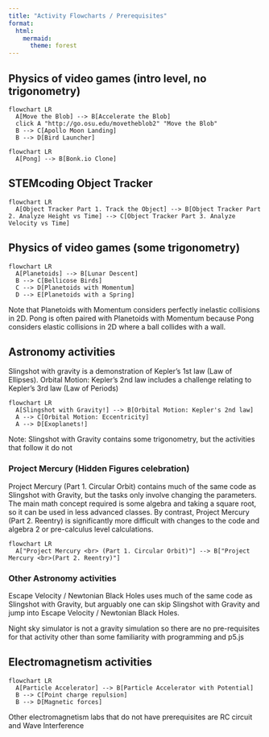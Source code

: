 ```yaml
---
title: "Activity Flowcharts / Prerequisites"
format:
  html:
    mermaid:
      theme: forest
---
```


## Physics of video games (intro level, no trigonometry)
```mermaid
flowchart LR
  A[Move the Blob] --> B[Accelerate the Blob]
  click A "http://go.osu.edu/movetheblob2" "Move the Blob"
  B --> C[Apollo Moon Landing]
  B --> D[Bird Launcher]
```

```mermaid
flowchart LR
  A[Pong] --> B[Bonk.io Clone]
```

## STEMcoding Object Tracker

```mermaid
flowchart LR
  A[Object Tracker Part 1. Track the Object] --> B[Object Tracker Part 2. Analyze Height vs Time] --> C[Object Tracker Part 3. Analyze Velocity vs Time]
```

## Physics of video games (some trigonometry)
```mermaid
flowchart LR
  A[Planetoids] --> B[Lunar Descent]
  B --> C[Bellicose Birds]
  C --> D[Planetoids with Momentum]
  D --> E[Planetoids with a Spring]
```

Note that Planetoids with Momentum considers perfectly inelastic collisions in 2D. Pong is often paired with Planetoids with Momentum because Pong considers elastic collisions in 2D where a ball collides with a wall.


## Astronomy activities

Slingshot with gravity is a demonstration of Kepler's 1st law (Law of Ellipses). Orbital Motion: Kepler's 2nd law includes a challenge relating to Kepler's 3rd law (Law of Periods)

```mermaid
flowchart LR
  A[Slingshot with Gravity!] --> B[Orbital Motion: Kepler's 2nd law]
  A --> C[Orbital Motion: Eccentricity]
  A --> D[Exoplanets!]
```

Note: Slingshot with Gravity contains some trigonometry, but the activities that follow it do not

### Project Mercury (Hidden Figures celebration)

Project Mercury (Part 1. Circular Orbit) contains much of the same code as Slingshot with Gravity, but the tasks only involve changing the parameters. The main math concept required is some algebra and taking a square root, so it can be used in less advanced classes. By contrast, Project Mercury (Part 2. Reentry) is significantly more difficult with changes to the code and algebra 2 or pre-calculus level calculations.

```mermaid
flowchart LR
  A["Project Mercury <br> (Part 1. Circular Orbit)"] --> B["Project Mercury <br>(Part 2. Reentry)"]
```

### Other Astronomy activities

Escape Velocity / Newtonian Black Holes uses much of the same code as Slingshot with Gravity, but arguably one can skip Slingshot with Gravity and jump into Escape Velocity / Newtonian Black Holes.

Night sky simulator is not a gravity simulation so there are no pre-requisites for that activity other than some familiarity with programming and p5.js


## Electromagnetism activities

```mermaid
flowchart LR
  A[Particle Accelerator] --> B[Particle Accelerator with Potential]
  B --> C[Point charge repulsion]
  B --> D[Magnetic forces]
```

Other electromagnetism labs that do not have prerequisites are RC circuit and Wave Interference